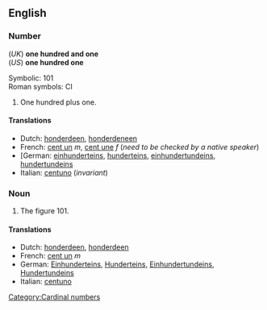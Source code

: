 ==English==

===Number===
(''UK'') '''one hundred and one'''<br>
(''US'') '''one hundred one'''

Symbolic: 101<br>
Roman symbols: CI

#One hundred plus one.

====Translations====

*Dutch: [[honderdeen]], [[honderdeneen]]
*French: [[cent un]] ''m'', [[cent une]] ''f'' (''need to be checked by a native speaker'')
*[German: [[einhunderteins]], [[hunderteins]], [[einhundertundeins]], [[hundertundeins]]
*Italian: [[centuno]] (''invariant'')

===Noun===
#The figure 101.

====Translations====

*Dutch: [[honderdeen]], [[honderdeen]]
*French: [[cent un]] ''m''
*German: [[Einhunderteins]], [[Hunderteins]], [[Einhundertundeins]], [[Hundertundeins]]
*Italian: [[centuno]]

[[Category:Cardinal numbers]]